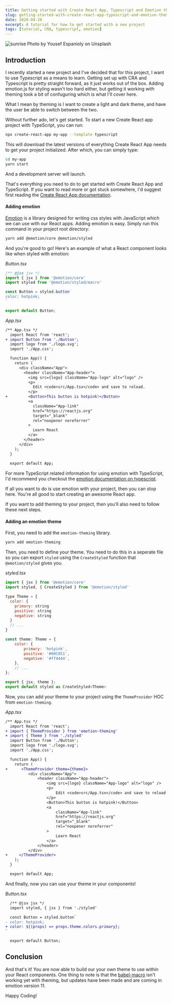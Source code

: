 ```yaml
---
title: Getting started with Create React App, Typescript and Emotion themes
slug: getting-started-with-create-react-app-typescript-and-emotion-themes
date: 2020-04-20
excerpt: A tutorial for how to get started with a new project
tags: [tutorial, CRA, typescript, emotion]
---
```


![sunrise](./yousef-espanioly-DA_tplYgTow-unsplash.jpg)
Photo by Yousef Espanioly on Unsplash

## Introduction

I recently started a new project and I've decided that for this project, I want to
use Typescript as a means to learn. Getting set up with CRA and Typescript is
pretty straight forward, as it just works out of the box. Adding emotion.js for
styling wasn't too hard either, but getting it working with theming took a bit
of confuguring which is what I'll cover here.

What I mean by theming is I want to create a light and dark theme, and have the
user be able to switch between the two.

Without further ado, let's get started. To start a new Create React app project
with TypeScript, you can run:

```bash
npx create-react-app my-app --template typescript
```

This will download the latest versions of everything Create React App needs to
get your project initialized. After which, you can simply type:

```bash
cd my-app
yarn start
```

And a development server will launch.

That's everything you need to do to get started with Create React App and
TypeScript. If you want to read more or got stuck somewhere, I'd suggest first
reading the [Create React App
documentation](https://create-react-app.dev/docs/adding-typescript/).

#### Adding emotion

[Emotion](https://emotion.sh/docs/introduction) is a library designed for
writing css styles with JavaScript which we can use with our React apps. Adding
emotion is easy. Simply run this command in your project root directory:

```bash
yarn add @emotion/core @emotion/styled
```

And you're good to go! Here's an example of what a React component looks like
when styled with emotion:

_Button.tsx_
```jsx
/** @jsx jsx */
import { jsx } from '@emotion/core'
import styled from '@emotion/styled/macro'

const Button = styled.button`
color: hotpink;
`

export default Button;
```

_App.tsx_
```diff
/** App.tsx */
  import React from 'react';
+ import Button from './Button';
  import logo from './logo.svg';
  import './App.css';

  function App() {
    return (
      <div className="App">
        <header className="App-header">
          <img src={logo} className="App-logo" alt="logo" />
          <p>
            Edit <code>src/App.tsx</code> and save to reload.
          </p>
+	      <Button>This button is hotpink!</Button>
          <a
            className="App-link"
            href="https://reactjs.org"
            target="_blank"
            rel="noopener noreferrer"
          >
            Learn React
          </a>
        </header>
      </div>
    );
  }
  
  export default App;
```

For more TypeScript related information for using emotion with TypeScript, I'd
recommend you checkout the [emotion documentation on typescript](https://emotion.sh/docs/typescript).

If all you want to do is use emotion with your project, then you can stop here.
You're all good to start creating an awesome React app.

If you want to add theming to your project, then you'll also need to follow
these next steps.

#### Adding an emotion theme

First, you need to add the `emotion-theming` library.

```bash
yarn add emotion-theming
```

Then, you need to define your theme. You need to do this in a seperate file so
you can export `styled` using the `CreateStyled` function that `@emotion/styled`
gives you.

_styled.tsx_
```javascript
import { jsx } from '@emotion/core'
import styled, { CreateStyled } from '@emotion/styled'

type Theme = {
  color: {
    primary: string
    positive: string
    negative: string
  }
  // ...
}

const theme: Theme = {
	color: {
		primary: 'hotpink',
		positive: '#00C851',
		negative: '#ff4444',
	},
	// ...
};

export { jsx, theme };
export default styled as CreateStyled<Theme>
```

Now, you can add your theme to your project using the `ThemeProvider` HOC from
`emotion-theming`.

_App.tsx_
```diff
/** App.tsx */
  import React from 'react';
+ import { ThemeProvider } from 'emotion-theming'
+ import { Theme } from './styled'
  import Button from './Button';
  import logo from './logo.svg';
  import './App.css';

  function App() {
    return (
+	   <ThemeProvider theme={theme}>
		  <div className="App">
			  <header className="App-header">
				  <img src={logo} className="App-logo" alt="logo" />
				  <p>
					  Edit <code>src/App.tsx</code> and save to reload.
				  </p>
				  <Button>This button is hotpink!</Button>
				  <a
					  className="App-link"
					  href="https://reactjs.org"
					  target="_blank"
					  rel="noopener noreferrer"
				  >
					  Learn React
				  </a>
			  </header>
		  </div>
+	  </ThemeProvider>
    );
  }

  export default App;
```

And finally, now you can use your theme in your components!

_Button.tsx_
```diff
  /** @jsx jsx */
  import styled, { jsx } from './styled'

  const Button = styled.button`
- color: hotpink;
+ color: ${(props) => props.theme.colors.primary};
`

  export default Button;
```

## Conclusion

And that's it! You are now able to build our your own theme to use within your
React components. One thing to note is that the [babel-macro](https://emotion.sh/docs/babel-macros) isn't working yet with theming, but updates have been made and are coming in emotion version 11.


Happy Coding!
